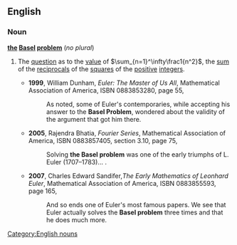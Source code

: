==English==
{{wikipedia}}

===Noun===
'''[[the]] [[Basel]] [[problem]]''' (''no plural'')

# {{context|mathematics}} The [[question]] as to the [[value]] of <math>\sum_{n=1}^\infty\frac1{n^2}</math>, the [[sum]] of the [[reciprocal]]s of the [[square]]s of the [[positive]] [[integer]]s.
#* '''1999''', William Dunham, ''Euler: The Master of Us All'', Mathematical Association of America, ISBN 0883853280, page 55,
#*: As noted, some of Euler's contemporaries, while accepting his answer to the '''Basel Problem''', wondered about the validity of the argument that got him there.
#* '''2005''', Rajendra Bhatia, ''Fourier Series'', Mathematical Association of America, ISBN 0883857405, section 3.10, page 75,
#*: Solving '''the Basel problem''' was one of the early triumphs of L. Euler (1707–1783)...&nbsp;.
#* '''2007''', Charles Edward Sandifer,''The Early Mathematics of Leonhard Euler'', Mathematical Association of America, ISBN 0883855593, page 165,
#*: And so ends one of Euler's most famous papers. We see that Euler actually solves the '''Basel problem''' three times and that he does much more.

[[Category:English nouns]]
